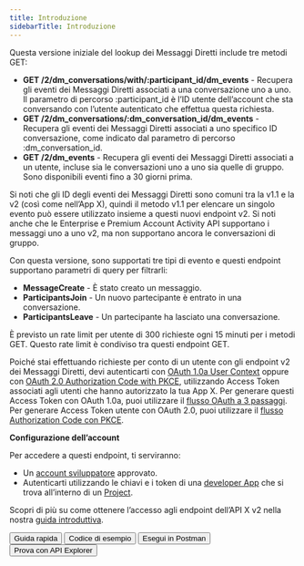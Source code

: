 ```yaml
---
title: Introduzione
sidebarTitle: Introduzione
---
```



Questa versione iniziale del lookup dei Messaggi Diretti include tre metodi GET:

- **GET /2/dm\_conversations/with/:participant\_id/dm\_events** - Recupera gli eventi dei Messaggi Diretti associati a una conversazione uno a uno. Il parametro di percorso :participant\_id è l’ID utente dell’account che sta conversando con l’utente autenticato che effettua questa richiesta.
- **GET /2/dm\_conversations/:dm\_conversation\_id/dm\_events** - Recupera gli eventi dei Messaggi Diretti associati a uno specifico ID conversazione, come indicato dal parametro di percorso :dm\_conversation\_id.
- **GET /2/dm\_events** - Recupera gli eventi dei Messaggi Diretti associati a un utente, incluse sia le conversazioni uno a uno sia quelle di gruppo. Sono disponibili eventi fino a 30 giorni prima.

Si noti che gli ID degli eventi dei Messaggi Diretti sono comuni tra la v1.1 e la v2 (così come nell’App X), quindi il metodo v1.1 per elencare un singolo evento può essere utilizzato insieme a questi nuovi endpoint v2. Si noti anche che le Enterprise e Premium Account Activity API supportano i messaggi uno a uno v2, ma non supportano ancora le conversazioni di gruppo.

Con questa versione, sono supportati tre tipi di evento e questi endpoint supportano parametri di query per filtrarli:

- **MessageCreate** - È stato creato un messaggio.
- **ParticipantsJoin** - Un nuovo partecipante è entrato in una conversazione.
- **ParticipantsLeave** - Un partecipante ha lasciato una conversazione.

È previsto un rate limit per utente di 300 richieste ogni 15 minuti per i metodi GET. Questo rate limit è condiviso tra questi endpoint GET.

Poiché stai effettuando richieste per conto di un utente con gli endpoint v2 dei Messaggi Diretti, devi autenticarti con [OAuth 1.0a User Context](/it/resources/fundamentals/authentication) oppure con [OAuth 2.0 Authorization Code with PKCE](/it/resources/fundamentals/authentication#oauth-2-0-authorization-code-flow-with-pkce-3), utilizzando Access Token associati agli utenti che hanno autorizzato la tua App X. Per generare questi Access Token con OAuth 1.0a, puoi utilizzare il [flusso OAuth a 3 passaggi](/it/resources/fundamentals/authentication#obtaining-access-tokens-using-3-legged-oauth-flow). Per generare Access Token utente con OAuth 2.0, puoi utilizzare il [flusso Authorization Code con PKCE](/it/resources/fundamentals/authentication#oauth-2-0-authorization-code-flow-with-pkce-2).

**Configurazione dell’account**

Per accedere a questi endpoint, ti serviranno:

- Un [account sviluppatore](https://developer.x.com/en/portal/petition/essential/basic-info) approvato.
- Autenticarti utilizzando le chiavi e i token di una [developer App](/it/resources/fundamentals/developer-apps) che si trova all’interno di un [Project](/it/resources/fundamentals/projects).

Scopri di più su come ottenere l’accesso agli endpoint dell’API X v2 nella nostra [guida introduttiva](/it/x-api/getting-started/getting-access).

<div className="flex space-x-2">
  <Button href="/it/x-api/direct-messages/lookup/quickstart">
    Guida rapida
  </Button>

  <Button href="https://github.com/xdevplatform/Twitter-API-v2-sample-code">
    Codice di esempio
  </Button>

  <Button href="https://app.getpostman.com/run-collection/9956214-784efcda-ed4c-4491-a4c0-a26470a67400">
    Esegui in Postman
  </Button>

  <Button href="https://developer.x.com/apitools/api?endpoint=/2/tweets&method=get">
    Prova con API Explorer
  </Button>
</div>
